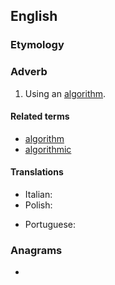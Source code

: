 ==English==

===Etymology===
{{suffix|en|algorithmic|ally}}

===Adverb===
{{en-adv|-}}

# Using an [[algorithm]].

====Related terms====
* [[algorithm]]
* [[algorithmic]]

====Translations====
{{trans-top|using an algorithm}}
* Italian: {{t|it|algoritmicamente}}
* Polish: {{t|pl|algorytmicznie}}
{{trans-mid}}
* Portuguese: {{t|pt|algoritmicamente}}
{{trans-bottom}}

===Anagrams===
* {{anagrams|en|a=aacghiilllmorty|logarithmically}}